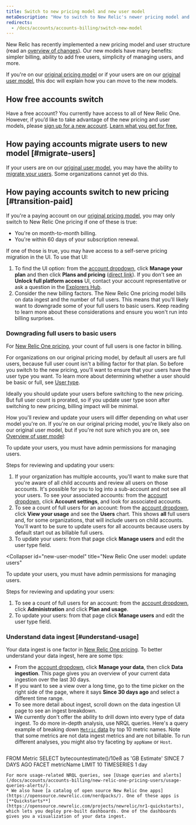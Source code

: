 ```yaml
---
title: Switch to new pricing model and new user model
metaDescription: "How to switch to New Relic's newer pricing model and new user model."
redirects: 
  - /docs/accounts/accounts-billing/switch-new-model
---
```


New Relic has recently implemented a new pricing model and user structure (read an [overview of changes](/docs/accounts/original-accounts-billing/original-product-based-pricing/overview-changes-pricing-user-model/)). Our new models have many benefits: simpler billing, ability to add free users, simplicity of managing users, and more. 

If you're on our [original pricing model](/docs/accounts/original-accounts-billing/original-product-based-pricing/overview-changes-pricing-user-model/#pricing-plans) or if your users are on our [original user model](/docs/accounts/original-accounts-billing/original-product-based-pricing/overview-changes-pricing-user-model/#user-models), this doc will explain how you can move to the new models. 


## How free accounts switch

Have a free account? You currently have access to all of New Relic One. However, if you’d like to take advantage of the new pricing and user models, please [sign up for a new account](https://newrelic.com/signup/). [Learn what you get for free.](/docs/accounts/accounts-billing/new-relic-one-pricing-billing/new-relic-one-pricing-billing/#free)

## How paying accounts migrate users to new model [#migrate-users]

If your users are on our [original user model](#user-models), you may have the ability to [migrate your users](/docs/accounts/original-accounts-billing/original-users-roles/user-migration/). Some organizations cannot yet do this. 

## How paying accounts switch to new pricing [#transition-paid]

If you're a paying account on our [original pricing model](/docs/accounts/original-accounts-billing/original-product-based-pricing/overview-changes-pricing-user-model/#user-models), you may only switch to New Relic One pricing if one of these is true: 

* You're on month-to-month billing.
* You're within 60 days of your subscription renewal. 

If one of those is true, you may have access to a self-serve pricing migration in the UI. To use that UI: 

1. To find the UI option: from the [account dropdown](/docs/using-new-relic/welcome-new-relic/get-started/glossary/#account-dropdown), click **Manage your plan** and then click **Plans and pricing** ([direct link](https://one.newrelic.com/launcher/nr1-core.settings?pane=eyJhY2NvdW50SWQiOjI0NDEyODYsIm5lcmRsZXRJZCI6ImNvbW1lcmNlLW5lcmRsZXRzLm5yLXNob3AtZW50cnkiLCJwYXRoIjoiL3BsYW5zLWFuZC1wcmljaW5nIiwibWlncmF0aW9uRWxpZ2libGUiOnRydWUsImFjY291bnROYW1lIjoiU3RyYWRvcyBMYWJzIn0=&platform[accountId]=)). If you don't see an **Unlock full platform access** UI, contact your account representative or ask a question in the [Explorers Hub](https://discuss.newrelic.com/). 
2. Consider the new billing factors. The New Relic One pricing model bills on data ingest and the number of full users. This means that you'll likely want to downgrade some of your full users to basic users. Keep reading to learn more about these considerations and ensure you won't run into billing surprises.  

### Downgrading full users to basic users

For [New Relic One pricing](/docs/accounts/accounts-billing/new-relic-one-pricing-billing/new-relic-one-pricing-billing/), your count of full users is one factor in billing. 

For organizations on our original pricing model, by default all users are full users, because full user count isn't a billing factor for that plan. So before you switch to the new pricing, you'll want to ensure that your users have the user type you want. To learn more about determining whether a user should be basic or full, see [User type](/docs/accounts/accounts-billing/new-relic-one-user-management/new-relic-one-user-model-understand-user-structure/#user-type). 

Ideally you should update your users before switching to the new pricing. But full user count is prorated, so if you update user type soon after switching to new pricing, billing impact will be minimal. 

How you'll review and update your users will differ depending on what user model you're on. If you're on our original pricing model, you're likely also on our original user model, but if you're not sure which you are on, see [Overview of user model](/docs/accounts/original-accounts-billing/original-product-based-pricing/overview-changes-pricing-user-model/#user-models): 

<CollapserGroup>
  <Collapser
    id="original-model"
    title="Original user model: update users"
  >

To update your users, you must have admin permissions for managing users.

Steps for reviewing and updating your users: 
1. If your organization has multiple accounts, you'll want to make sure that you're aware of all child accounts and review all users on those accounts. It's possible for you to log into a sub-account and not see all your users. To see your associated accounts: from the [account dropdown](/docs/using-new-relic/welcome-new-relic/get-started/glossary/#account-dropdown), click **Account settings**, and look for associated accounts. 
2. To see a count of full users for an account: from the [account dropdown](/docs/using-new-relic/welcome-new-relic/get-started/glossary/#account-dropdown), click **View your usage** and see the **Users** chart. This shows **all** full users and, for some organizations, that will include users on child accounts. You'll want to be sure to update users for all accounts because users by default start out as billable full users.
3. To update your users: from that page click **Manage users** and edit the user type field. 

  </Collapser>

  <Collapser
    id="new-user-model"
    title="New Relic One user model: update users"
  >

To update your users, you must have admin permissions for managing users.

Steps for reviewing and updating your users: 

1. To see a count of full users for an account: from the [account dropdown](/docs/using-new-relic/welcome-new-relic/get-started/glossary/#account-dropdown), click **Administration** and click **Plan and usage**.
2. To update your users: from that page click **Manage users** and edit the user type field. 

  </Collapser>
</CollapserGroup>

### Understand data ingest [#understand-usage] 

Your data ingest is one factor in [New Relic One pricing](/docs/accounts/accounts-billing/new-relic-one-pricing-billing/new-relic-one-pricing-billing/). To better understand your data ingest, here are some tips:

* From the [account dropdown](/docs/using-new-relic/welcome-new-relic/get-started/glossary/#account-dropdown), click **Manage your data**, then click **Data ingestion**. This page gives you an overview of your current data ingestion over the last 30 days. 
* If you want to see a view over a long time, go to the time picker on the right side of the page, where it says **Since 30 days ago** and select a different time range.
* To see more detail about ingest, scroll down on the data ingestion UI page to see an ingest breakdown.
* We currently don't offer the ability to drill down into every type of data ingest. To do more in-depth analysis, use NRQL queries. Here's a query example of breaking down [`Metric` data](/docs/telemetry-data-platform/understand-data/new-relic-data-types/#dimensional-metrics) by top 10 metric names. Note that some metrics are not data ingest metrics and are not billable. To run different analyses, you might also try faceting by `appName` or `Host`.
   ```
FROM Metric SELECT bytecountestimate()/10e8 as 'GB Estimate' 
SINCE 7 DAYS AGO 
FACET metricName LIMIT 10 TIMESERIES 1 day
   ```
  For more usage-related NRQL queries, see [Usage queries and alerts](/docs/accounts/accounts-billing/new-relic-one-pricing-users/usage-queries-alerts/).  
* We also have [a catalog of open source New Relic One apps](https://opensource.newrelic.com/nerdpacks/). One of these apps is [**Quickstarts**](https://opensource.newrelic.com/projects/newrelic/nr1-quickstarts), which lets you deploy pre-built dashboards. One of the dashboards gives you a visualization of your data ingest.









